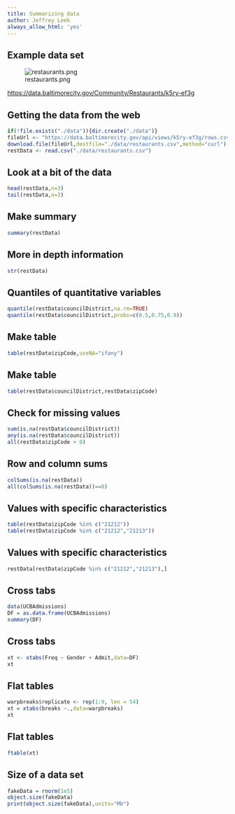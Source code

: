 ```yaml
---
title: Summarizing data
author: Jeffrey Leek
always_allow_html: 'yes'
---
```





## Example data set 

![restaurants.png](../../assets/img/03_ObtainingData/restaurants.png)


[https://data.baltimorecity.gov/Community/Restaurants/k5ry-ef3g](https://data.baltimorecity.gov/Community/Restaurants/k5ry-ef3g)


## Getting the data from the web

```r
if(!file.exists("./data")){dir.create("./data")}
fileUrl <- "https://data.baltimorecity.gov/api/views/k5ry-ef3g/rows.csv?accessType=DOWNLOAD"
download.file(fileUrl,destfile="./data/restaurants.csv",method="curl")
restData <- read.csv("./data/restaurants.csv")
```



## Look at a bit of the data

```r
head(restData,n=3)
tail(restData,n=3)
```



## Make summary

```r
summary(restData)
```


## More in depth information

```r
str(restData)
```



## Quantiles of quantitative variables

```r
quantile(restData$councilDistrict,na.rm=TRUE)
quantile(restData$councilDistrict,probs=c(0.5,0.75,0.9))
```


## Make table

```r
table(restData$zipCode,useNA="ifany")
```


## Make table

```r
table(restData$councilDistrict,restData$zipCode)
```


## Check for missing values

```r
sum(is.na(restData$councilDistrict))
any(is.na(restData$councilDistrict))
all(restData$zipCode > 0)
```



## Row and column sums

```r
colSums(is.na(restData))
all(colSums(is.na(restData))==0)
```



## Values with specific characteristics

```r
table(restData$zipCode %in% c("21212"))
table(restData$zipCode %in% c("21212","21213"))

```



## Values with specific characteristics


```r
restData[restData$zipCode %in% c("21212","21213"),]
```



## Cross tabs

```r
data(UCBAdmissions)
DF = as.data.frame(UCBAdmissions)
summary(DF)
```



## Cross tabs

```r
xt <- xtabs(Freq ~ Gender + Admit,data=DF)
xt
```



## Flat tables

```r
warpbreaks$replicate <- rep(1:9, len = 54)
xt = xtabs(breaks ~.,data=warpbreaks)
xt

```



## Flat tables

```r
ftable(xt)
```



## Size of a data set

```r
fakeData = rnorm(1e5)
object.size(fakeData)
print(object.size(fakeData),units="Mb")
```






